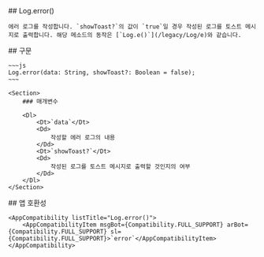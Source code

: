 
<Section>
    ## Log.error()

    에러 로그를 작성합니다. `showToast?`의 값이 `true`일 경우 작성된 로그를 토스트 메시지로 출력합니다. 해당 메소드의 동작은 [`Log.e()`](/legacy/Log/e)와 같습니다.
</Section>
<Section>
    ## 구문

    ~~~js
    Log.error(data: String, showToast?: Boolean = false);
    ~~~

    <Section>
        ### 매개변수

        <Dl>
            <Dt>`data`</Dt>
            <Dd>
                작성할 에러 로그의 내용
            </Dd>
            <Dt>`showToast?`</Dt>
            <Dd>
                작성된 로그를 토스트 메시지로 출력할 것인지의 여부
            </Dd>
        </Dl>
    </Section>
</Section>
<Section>
    ## 앱 호환성

    <AppCompatibility listTitle="Log.error()">
        <AppCompatibilityItem msgBot={Compatibility.FULL_SUPPORT} arBot={Compatibility.FULL_SUPPORT} sl={Compatibility.FULL_SUPPORT}>`error`</AppCompatibilityItem>
    </AppCompatibility>
</Section>